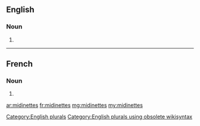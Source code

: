 ==English==

===Noun===
{{head|en}}

# {{plural of|midinette}}

[[Category:English plurals]][[Category:English plurals using obsolete wikisyntax]]

----

==French==

===Noun===
{{head|fr|g=f-p}}

# {{plural of|midinette|lang=fr}}

[[ar:midinettes]]
[[fr:midinettes]]
[[mg:midinettes]]
[[my:midinettes]]